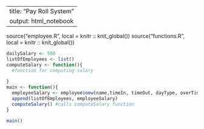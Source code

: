 ------
title: "Pay Roll System"
output: html_notebook
-----
source("employee.R", local = knitr :: knit_global())
source("functions.R", local = knitr :: knit_global())

```{r message = FALSE}
dailySalary <- 500
listOfEmployees <- list()
computeSalary <- function(){
  #function for computing salary
  
}
main <- function(){
  employeeSalary <- employee$new(name,timeIn, timeOut, dayType, overTime, nightShift) #object (class in R) for employee salary
  append(listOfEmployees, employeeSalary)
  computeSalary() #calls computeSalary function
}

main()

```